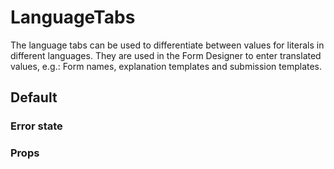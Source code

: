

<Meta of={LanguageTabsStories} />

# LanguageTabs

The language tabs can be used to differentiate between values for literals in different languages.
They are used in the Form Designer to enter translated values, e.g.: Form names, explanation
templates and submission templates.

## Default

<Canvas of={LanguageTabsStories.Default} />

### Error state

<Canvas of={LanguageTabsStories.WithErrors} />

### Props

<ArgTypes of={LanguageTabs} />
